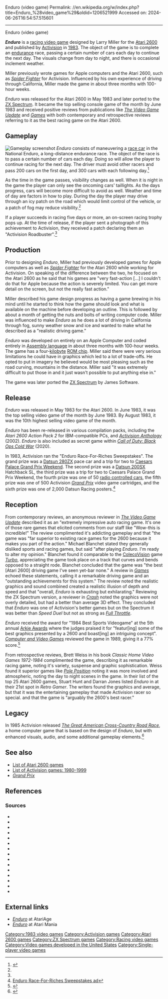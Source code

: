 Enduro (video game)
Permalink: //en.wikipedia.org/w/index.php?title=Enduro_%28video_game%29&oldid=1206521999
Accessed on: 2024-06-26T16:54:57.515601



------
Enduro (video game)
{{short description|1983 video game}}
{{Infobox video game
| title = Enduro
| image = Enduro Coverart.png
| caption =
| developer = [[Activision]]{{sfn|Weiss|2007|p=57}}
| publisher = Activision{{sfn|Weiss|2007|p=57}}
| designer = Larry Miller
| released = '''Atari 2600'''<br/>May 1983
| genre = [[Racing video game|Racing]]
| modes = [[Single-player video game|Single-player]]{{sfn|Hochberg|Schmittberger|1983}}
| platforms = [[Atari 2600]], [[ZX Spectrum]]
}}

'''''Enduro''''' is a [[racing video game]] designed by Larry Miller for the [[Atari 2600]] and published by [[Activision]] in [[1983 in video gaming|1983]]. The object of the game is to complete an [[endurance]] race, passing a certain number of cars each day to continue the next day. The visuals change from day to night, and there is occasional inclement weather. 

Miller previously wrote games for Apple computers and the Atari 2600, such as ''[[Spider Fighter (video game)|Spider Fighter]]'' for Activision. Influenced by his own experience of driving through California, Miller made the game in about three months with 100-hour weeks.

''Enduro'' was released for the Atari 2600 in May 1983 and later ported to the [[ZX Spectrum]]. It became the top selling console game of the month by June 1983 and received positive reviews from publications like ''[[Computer Entertainer|The Video Game Update]]'' and ''[[Games (magazine)|Games]]'' with both contemporary and retrospective reviews referring to it as the best racing game on the Atari 2600.

==Gameplay==
[[Image:Enduro_Screenshot.png|thumb|left|Gameplay screenshot]]
''Enduro'' consists of maneuvering a [[race car]] in the National Enduro, a long-distance endurance race. The object of the race is to pass a certain number of cars each day. Doing so will allow the player to continue racing for the next day. The driver must avoid other racers and pass 200 cars on the first day, and 300 cars with each following day.<ref name="instructions">{{cite book|year=1983|title=Enduro Instruction Booklet | publisher=Activision| id=AX-026-03}}</ref>

As the time in the game passes, visibility changes as well. When it is night in the game the player can only see the oncoming cars' taillights. As the days progress, cars will become more difficult to avoid as well. Weather and time of day are factors in how to play. During the day the player may drive through an icy patch on the road which would limit control of the vehicle, or a patch of fog may reduce visibility.<ref name="instructions"/>

If a player succeeds in racing five days or more, an on-screen racing trophy pops up. At the time of release, if the player sent a photograph of this achievement to Activision, they received a patch declaring them an "Activision Roadbuster".<ref name="instructions"/>

==Production==
Prior to designing ''Enduro'', Miller had previously developed games for Apple computers as well as ''[[Spider Fighter]]'' for the Atari 2600 while working for Activision.{{sfn|Jon|1983}}{{sfn|Bechtold|1983|p=7}}  On speaking of the difference between the two, he focused on the Atari 2600 as he said that his games are "very fast-action [...] I couldn't do that for Apple because the action is severely limited. You can get more detail on the screen, but not the really fast action."{{sfn|Bechtold|1983|p=7}}

Miller described his game design progress as having a game brewing in his mind until he started to think how the game should look and what is available on the machine before developing an outline. This is followed by about a month of getting the nuts and bolts of writing computer code. Miller was influenced to make ''Enduro'' as he does a lot of driving in California through fog, sunny weather snow and ice and wanted to make what he described as a "realistic driving game."{{sfn|Jon|1983}} 

''Enduro'' was developed on entirely on an Apple Computer and coded entirely in [[Assembly language]] in about three months with 100-hour weeks. The game has a four-[[kilobyte]] [[Read-only memory|ROM chip]].{{sfn|Jon|1983}} Miller said there were very serious limitations he could have in graphics which led to a lot of trade-offs. He opted to put in imagery he believed would be most pleasing such as the road curving, mountains in the distance. Miller said "it was extremely difficult to put those in and it just wasn't possible to put anything else in."{{sfn|Jon|1983}}

The game was later ported the [[ZX Spectrum]] by James Software.{{sfn|Crash|1984|ref=Crash}}

==Release==
''Enduro'' was released in May 1983 for the Atari 2600.{{sfn|The Video Game Update includes Computer Entertainer|1983a|ref=VGU-AU}} In June 1983, it was the top selling video game of the month by June 1983.{{sfn|The Video Game Update includes Computer Entertainer|1983|ref=VGU-TO-June1983}}
By August 1983, it was the 10th highest selling video game of the month.{{sfn|The Video Game Update includes Computer Entertainer|1983b|ref=VGU-TO-Aug1983}}

''Enduro'' has been re-released in various compilation packs, including the ''Atari 2600 Action Pack 2'' for IBM-compatible PCs, and ''[[Activision Anthology]]'' (2002).{{sfn|Dimension 3|1995}}{{sfn|Harris|2003}} ''Enduro'' is also included as secret game within ''[[Call of Duty: Black Ops Cold War]]'' (2020).{{sfn|Park|2020}}

In 1983, Activision ran the "Enduro Race-For-Riches Sweepstakes". The grand prize was a [[Datsun 280ZX]] pace car and a trip for two to [[Vegas Grand Prix|Caesars Palace Grand Prix Weekend]]. The second prize was a [[Datsun 200SX]] Hatchback SL, the third prize was a trip for two to Caesars Palace Grand Prix Weekend, the fourth prize was one of 50 [[radio controlled cars]], the fifth prize was one of 500 Activision ''[[Grand Prix (video game)|Grand Prix]]'' video game cartridges, and the sixth prize was one of 2,000 Datsun Racing posters.<ref>[http://www.atariage.com/2600/ads/enduro_contest.jpg Enduro Race-For-Riches Sweepstakes ad]</ref>

==Reception==
From contemporary reviews, an anonymous reviewer in ''[[Computer Entertainer|The Video Game Update]]'' described it as an "extremely impressive auto racing game. It's one of those rare games that elicited comments from our staff like "Wow-this is incredible!"{{sfn|The Video Game Update|1983|ref=VGU-A26}}
The review complimented it's addicting gameplay and that "the game was "far superior to existing race games for the 2600 because it makes you part of the action."{{sfn|The Video Game Update|1983|ref=VGU-A26}} Michael Blanchet stated they generally disliked sports and racing games, but said "after playing ''Enduro''. I'm ready to alter my opinion."{{sfn|Blanchet|1983|p=52}} Blanchet found it comparable to the [[ColecoVision]] game ''[[Turbo (video game)|Turbo]]'', appreciating the game took place on a track that curves and bends opposed to a straight rode.{{sfn|Blanchet|1983|p=52}} Blanchet concluded that the game was "the best [Atari 2600] driving game I've seen yet-bar none."{{sfn|Blanchet|1983|p=52}} A review in ''[[Games (magazine)|Games]]'' echoed these statements, calling it a remarkable driving game and an "outstanding achievements for this system."{{sfn|Hochberg|Schmittberger|1983}} The review noted the realistic graphics and sound combined created a realistic illusion of depth and speed and that "overall, ''Enduro'' is exhausting but exhilarating."{{sfn|Hochberg|Schmittberger|1983}} Reviewing the ZX Spectrum version, a reviewer in ''[[Crash (magazine)|Crash]]'' noted the graphics were not overly detailed, but had a better than average 3D effect. They concluded that ''Enduro'' was one of Activision's better games but on the Spectrum it was better than ''Speed Duel'' but not as strong as ''[[Full Throttle (1984 video game)|Full Throttle]]''.{{sfn|Crash|1984|ref=Crash}}

''Enduro'' received the award for "1984 Best Sports Videogame" at the 5th annual [[Arkie Awards]] where the judges praised it for "featur[ing] some of the best graphics presented by a 2600 and boast[ing] an intriguing concept".{{sfn|Kunkel|Katz|1984|p=42}}  ''[[Computer and Video Games]]'' reviewed the game in 1989, giving it a 77% score.<ref name="CVG">{{cite journal |title=Complete Games Guide |journal=[[Computer and Video Games]] |date=16 October 1989 |issue=Complete Guide to Consoles |pages=46–77 |url=https://retrocdn.net/images/9/98/CompleteGuideToConsoles_UK_01.pdf#page=46}}</ref> 

From retrospective reviews, Brett Weiss in his book ''Classic Home Video Games 1972-1984'' complimented the game, describing it as remarkable racing game, noting it's variety, suspense and graphic sophistication. Weiss found it superior games like ''[[Pole Position]]'' noting it was more involved and atmospheric, noting the day to night scenes in the game.{{sfn|Weiss|2007|p=57}} In their list of the top 25 Atari 2600 games, Stuart Hunt and Darran Jones listed ''Enduro'' in at their 21st spot in ''Retro Gamer''. The writers found the graphics and average, but that it was the entertaining gameplay that made Activision racer so special. and that the game is "arguably the 2600's best racer."{{sfn|Jones|Hunt|p=21}}

==Legacy==
In 1985 Activision released ''[[The Great American Cross-Country Road Race]]'', a home computer game that is based on the design of ''Enduro'', but with enhanced visuals, audio, and some additional gameplay elements.<ref>{{citation |last=DeMeo |first=Alex |title=Great American Cross-Country Road Race (GAME10.HLP) |type=Online help |year=1995 |work=Activision's Commodore 64 15 Pack |publisher=[[Activision]] |at=Game History |quote=The code and drivers [parts of the program for the game] from Enduro that displayed the road and fed cars to pass were used as the engine for Great American Road Race.  But when you moved to more powerful systems like the Atari 400 or 800, or the Commodore 64, more was expected of the game, so the whole design, graphics, sound, and so on, were all redone for the new platforms. We added elements too, like the dashboard and the police.}}</ref>

==See also==
{{Portal|Video games|1980s}}
*[[List of Atari 2600 games]]
*[[List of Activision games: 1980–1999]]
*''[[Grand Prix (video game)|Grand Prix]]''

==References==
{{reflist}}

===Sources===
* {{cite magazine|magazine=[[Crash (magazine)|Crash]]|title=Enduro|date=November 1984|page=54|ref=Crash}}
* {{cite magazine|magazine=Dimension 3|volume=1|issue=3|date=August 1995|publisher=Dimension Publishing, Inc.|title=If it Works the First Time...|pp=26-27 |ref={{sfnref|Dimension 3|1995}} }}
*{{cite magazine|magazine=[[Computer Entertainer|The Video Game Update]]|volume=2|issue=1|date=April 1983|title=Critically Speaking...Atari 2600-Compatible|ref=VGU-A26}}
* {{cite magazine|magazine=The Logical Gamer|date=August 1983|volume=2|issue=1|title=An Interview with Activision's Larry Miller|last=Bechtold|first=Alan R.}}
* {{cite magazine|magazine=The Video Game Update|volume=2|issue=1|date=April 1983|title=Enduro from The Driver's Seat|author=Jon}}
* {{cite magazine|last=Blanchet|first=Michael|title=Enduro: On the Road Again|date=June 1983|p=52|work=[[Electronic Fun with Computers & Games]]|volume=1|issue=8}}
* {{cite web|url=https://www.ign.com/articles/2003/12/11/activision-anthology|publisher=[[IGN]]|title=Activision Anthology|last=Harris|first=Craig|date=December 11, 2003|accessdate=November 28, 2023}}
* {{cite magazine|magazine=[[Games (magazine)|Games]]|title=The Best New Games|page=50|last1=Hochberg|first1=Burt|last2=Schmittberger|first2=R. Wayne|volume=7|issue=44|date=October 1983}}
* {{cite magazine|title=Top 25 Atari 2600 Games|first1=Darran|last1=Jones|first2=Stuart|last2=Hunt|issue=46|magazine=Retro Gamer}}
* {{cite magazine |last1= Kunkel |first1= Bill |author-link1= Bill Kunkel (journalist)|last2= Katz |first2= Arnie |date= January 1984 |title= Arcade Alley: The Arcade Awards, Part 1 |journal= [[Video (magazine)|Video]]|publisher= Reese Communications|volume= 7|issue= 10|issn= 0147-8907}}
* {{cite web|title=I Can't Stop Playing Pitfall in Call of Duty: Black Ops – Cold War|access-date=June 10, 2023|date=November 13, 2020|last=Park|first=Morgan|work=[[PC Gamer]]|url=https://www.pcgamer.com/i-cant-stop-playing-pitfall-in-call-of-duty-black-ops-cold-war/}}
* {{cite book|title=Classic Home Video Games 1972-1984|last=Weiss|first=Brett|publisher=[[McFarland & Company, Inc.]]|isbn=978-0-7864-3226-4|year=2007}}
*{{cite magazine|magazine=The Video Game Update includes Computer Entertainer|volume=2|issue=5|date=August 1983b|title=Video Take-Out's Top 10|ref=VGU-TO-Aug1983}}
*{{cite magazine|magazine=The Video Game Update includes Computer Entertainer|volume=2|issue=3|date=June 1983|title=Video Take-Out's Top 10|ref=VGU-TO-June1983}}
*{{cite magazine|magazine=The Video Game Update includes Computer Entertainer|volume=2|issue=3|date=June 1983a|title=Availability Update|ref=VGU-AU}}

==External links==
*''[https://web.archive.org/web/20070707131831/http://www.atariage.com/software_page.html?SoftwareLabelID=163 Enduro]'' at AtariAge
*''[http://www.atarimania.com/game-atari-2600-vcs-enduro_s6755.html Enduro]'' at Atari Mania

{{DEFAULTSORT:Enduro (Video Game)}}
[[Category:1983 video games]]
[[Category:Activision games]]
[[Category:Atari 2600 games]]
[[Category:ZX Spectrum games]]
[[Category:Racing video games]]
[[Category:Video games developed in the United States]]
[[Category:Single-player video games]]